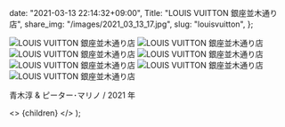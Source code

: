
  date: "2021-03-13 22:14:32+09:00",
  Title: "LOUIS VUITTON 銀座並木通り店",
  share_img: "/images/2021_03_13_17.jpg",
  slug: "louisvuitton",
};

![LOUIS VUITTON 銀座並木通り店](/images/2021_03_13_14.jpg)
![LOUIS VUITTON 銀座並木通り店](/images/2021_03_13_15.jpg)
![LOUIS VUITTON 銀座並木通り店](/images/2021_03_13_16.jpg)
![LOUIS VUITTON 銀座並木通り店](/images/2021_03_13_17.jpg)
![LOUIS VUITTON 銀座並木通り店](/images/2021_03_13_18.jpg)
![LOUIS VUITTON 銀座並木通り店](/images/2021_03_13_19.jpg)
![LOUIS VUITTON 銀座並木通り店](/images/2021_03_13_20.jpg)

青木淳 & ピーター･マリノ / 2021 年

  <>
    <Head>
      <title>{meta.Title} | 異郷好実</title>
    </Head>
    <PostLayout meta={meta}>{children}</PostLayout>
  </>
);
